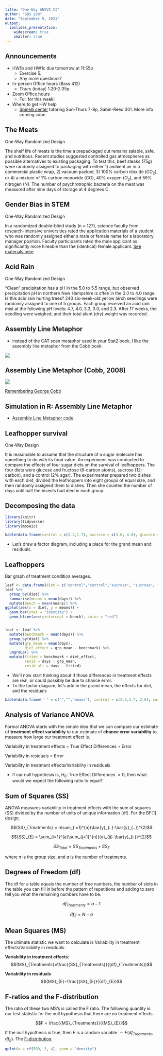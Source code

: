 ```yaml
---
title: "One-Way ANOVA II"
author: "SDS 290"
date: "September 9, 2021"
output: 
  ioslides_presentation:
    widescreen: true
    smaller: true
---
```



## Announcements

- HW1b and HW1c due tomorrow at 11:55p
    - Exercise 5.
    - Any more questions?
- In-person Office hours (Bass 412)
    - Thurs (today) 1:20-2:35p
- Zoom Office hours
    - Full for this week!
- Where to get HW help
    - [Spinelli center](https://www.smith.edu/qlc/tutoring.html) tutoring Sun-Thurs 7-9p, Sabin-Reed 301. More info coming soon.

## The Meats 

One-Way Randomized Design

The shelf life of meats is the time a prepackaged cut remains salable, safe, and nutritious. Recent studies suggested controlled gas atmospheres as possible alternatives to existing packaging. To test this, beef steaks (75$g$) were randomly assigned to packaging with either 1) ambient air in a  commercial plastic wrap, 2) vacuum packed, 3) 100% carbon dioxide ($CO_2$), or 4) a mixture of 1% carbon monoxide (CO), 40% oxygen ($O_2$), and 59% nitrogen (N). The number of psychrotrophic bacteria on the meat was measured after nine days of storage at 4 degrees C.

## Gender Bias in STEM

One-Way Randomized Design 

In a randomized double-blind study (n = 127), science faculty from research-intensive universities rated the application materials of a student who was randomly assigned either a male or female name for a laboratory manager position. Faculty participants rated the male applicant as significantly more hireable than the (identical) female applicant. [See materials here](http://www.pnas.org/content/suppl/2012/09/16/1211286109.DCSupplemental/pnas.201211286SI.pdf#nameddest=STXT)

## Acid Rain   

One-Way Randomized Design

"Clean" precipitation has a pH in the 5.0 to 5.5 range, but observed precipitation pH in northern New Hampshire is often in the 3.0 to 4.0 range. Is this acid rain hurting trees? 240 six-week-old yellow birch seedlings were randomly assigned to one of 5 groups. Each group received an acid rain mist at the following pH levels: 4.7, 4.0, 3.3, 3.0, and 2.3. After 17 weeks, the seedling were weighed, and their total plant (dry) weight was recorded. 

## Assembly Line Metaphor

- Instead of the CAT scan metaphor used in your Stat2 book, I like the assembly line metaphor from the Cobb book.

![](https://thumbs.gfycat.com/MelodicCalculatingBluejay.webp)

## Assembly Line Metaphor (Cobb, 2008)

![](03_one-way-ANOVAII-figure/cobb.png)

[Remembering George Cobb](https://magazine.amstat.org/blog/2020/07/01/remembering-george-cobb-1947-2020/)


## Simulation in R: Assembly Line Metaphor

- [Assembly Line Metaphor code](https://randilgarcia.github.io/sds290fall21//lectures/03_informal_anova.Rmd).

## Leafhopper survival

One-Way Design

It is reasonable to assume that the structure of a sugar molecule has something to do with its food value.
An experiment was conducted to compare the effects of four sugar diets on the survival of leafhoppers. The four diets were glucose and fructose (6-carbon atoms), sucrose (12-carbon), and a control (2% agar). The experimenter prepared two dishes with each diet, divided the leafhoppers into eight groups of equal size, and then randomly assigned them to dishes. Then she counted the number of days until half the insects had died in each group.

## Decomposing the data

```r
library(knitr)
library(tidyverse)
library(mosaic)

kable(data.frame(control = c(2.3,1.7), sucrose = c(3.6, 4.0), glucose = c(2.9,2.7), fructose = c(2.1,2.3)))
```


- Let's draw a factor diagram, including a place for the grand mean and residuals.

## Leafhoppers

Bar graph of treatment condition averages. 

```r
leaf <- data.frame(diet = c("control","control","sucrose", "sucrose", "glucose", "glucose", "fructose","fructose"), days = c(2.3,1.7,3.6,4.0,2.9,2.7,2.1,2.3))
leaf %>%
  group_by(diet) %>%
  summarise(means = mean(days)) %>%
  mutate(bench = mean(means)) %>%
ggplot(aes(x = diet, y = means)) +
  geom_bar(stat = "identity") +
  geom_hline(aes(yintercept = bench), color = "red") 


leaf <- leaf %>%
  mutate(benchmark = mean(days)) %>%
  group_by(diet) %>%
  mutate(grp_mean = mean(days),
         diet_effect = grp_mean - benchmark) %>%
  ungroup() %>%
  mutate(fitted = benchmark + diet_effect,
         resid = days - grp_mean,
         resid_alt = days - fitted)
```

- We'll now start thinking about if those differences in treatment effects are real, or could possibly be due to chance error. 
- To the factor diagram, let's add in the grand mean, the effects for diet, and the residuals
```r
kable(data.frame(' ' = c("","","means"), control = c(2.3,1.7, 2.0), sucrose = c(3.6, 4.0, 3.8), glucose = c(2.9,2.7,2.8), fructose = c(2.1,2.3,2.2)))
```

## Analysis of Variance ANOVA

Formal ANOVA starts with the simple idea that we can compare our estimate of **treatment effect variability** to our estimate of **chance error variability** to measure how large our treatment effect is. 

Variability in treatment effects = True Effect Differences + Error

Variability in residuals = Error

Variability in treatment effects/Variability in residuals

- If our null hypothesis is, ${H}_{0}$: True Effect Differences $=0$, then what would we expect the following ratio to equal?


## Sum of Squares (SS)

ANOVA measures variability in treatment effects with the sum of squares (SS) divided by the number of units of unique information (df). For the BF[1] design,

$${SS}_{Treatments} = n\sum_{i=1}^{a}(\bar{y}_{i.}-\bar{y}_{..})^{2}$$

$${SS}_{E} = \sum_{i=1}^{a}\sum_{j=1}^{n}({y}_{ij}-\bar{y}_{i.})^{2}$$

$${SS}_{Total} = {SS}_{Treatments} + {SS}_{E}$$

where $n$ is the group size, and $a$ is the number of treatments.

## Degrees of Freedom (df)

The df for a table equals the number of free numbers, the number of slots in the table you can fill in before the pattern of repetitions and adding to zero tell you what the remaining numbers have to be. 

$${df}_{Treatments}=a-1$$

$${df}_{E}=N-a$$

## Mean Squares (MS)

The ultimate statistic we want to calculate is Variability in treatment effects/Variability in residuals.

**Variability in treatment effects**:
$${MS}_{Treatments}=\frac{{SS}_{Treatments}}{{df}_{Treatments}}$$

**Variability in residuals**
$${MS}_{E}=\frac{{SS}_{E}}{{df}_{E}}$$


## F-ratios and the F-distribution

The ratio of these two MS's is called the F ratio. The following quantity is our test statistic for the null hypothesis that there are no treatment effects.

$$F = \frac{{MS}_{Treatments}}{{MS}_{E}}$$

If the null hypothesis is true, then F is a random variable $\sim F({df}_{Treatments}, {df}_{E})$. The [F-distribution](https://en.wikipedia.org/wiki/F-distribution).

```r
qplot(x = rf(500, 3, 4), geom = "density")
```



<!-- Six Fisher Assumptions -->
<!-- ======================================================= -->
<!-- type: section -->

<!-- Six Fisher Assumptions -->
<!-- ======================================================= -->
<!-- ![](04_exp_decisions-figure/CA-SINZ2.png) -->

<!-- *** -->

<!-- - C. Constant effects -->
<!-- - A. Additive effects -->
<!-- - S. Same standard deviations -->
<!-- - I. Independent residuals -->
<!-- - N. Normally distributed residuals -->
<!-- - Z. Zero mean residuals -->

<!-- C. Constant effects -->
<!-- ======================================================= -->

<!-- We assume every observation in a similar condition is affected exactly the same. (Gets the same true score).   -->

<!-- ```{r, eval=FALSE} -->
<!-- animals_sim <- animals %>% -->
<!--   mutate(benchmark = mean(calm)) %>% -->
<!--   group_by(animal) %>% -->
<!--   mutate(animal_mean = mean(calm), -->
<!--          aminal_effect = animal_mean - benchmark) -->
<!-- ``` -->

<!-- A. Additive effects -->
<!-- ======================================================= -->

<!-- We add the effects as we go down the assembly line.  -->

<!-- The interaction effect captures the possibility that conditions have non-additive effects, but it is also added to everythign else.  -->

<!-- ```{r, eval=FALSE} -->
<!-- calm_sim = benchmark  -->
<!--          + aminal_effect  -->
<!--          + cue_effect  -->
<!--          + interaction_effect  -->
<!--          + student_effect  -->
<!-- ``` -->

<!-- S. Same standard deviations -->
<!-- ======================================================= -->

<!-- The peice of code for adding error is not dependent on which condition the observations is in. -->

<!-- ```{r, eval=FALSE} -->
<!--  + rnorm(64, 0, 0.65) -->
<!-- ``` -->

<!-- I. Independent residuals -->
<!-- ======================================================= -->

<!-- Takes 64 independent draws from a normal distribution. -->

<!-- ```{r, eval=FALSE} -->
<!--  + rnorm(64, 0, 0.65) -->
<!-- ``` -->

<!-- N. Normally distributed residuals -->
<!-- ======================================================= -->

<!-- It's `rnorm()`, and not `rbinom()` or `rpois()`... -->

<!-- ```{r, eval=FALSE} -->
<!--  + rnorm(64, 0, 0.65) -->
<!-- ``` -->

<!-- Z. Zero mean residuals -->
<!-- ======================================================= -->

<!-- The second argument is the mean. -->

<!-- ```{r, eval=FALSE} -->
<!--  + rnorm(64, 0, 0.65) -->
<!-- ``` -->
